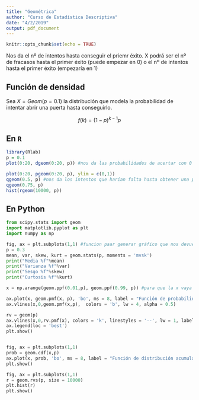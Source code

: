 ```yaml
---
title: "Geométrica"
author: "Curso de Estadística Descriptiva"
date: "4/2/2019"
output: pdf_document
---
```


```r
knitr::opts_chunk$set(echo = TRUE)
```

Nos da el nº de intentos hasta conseguir el priemr éxito. X podrá ser el nº de fracasos hasta el primer éxito (puede empezar en 0) o el nº de intentos hasta el primer éxito (empezaría en 1)

## Función de densidad

Sea $X=Geom(p=0.1)$ la distribución que modela la probabilidad de intentar abrir una puerta hasta conseguirlo.

$$f(k) = (1-p)^{k-1}p$$


## En `R`

```r
library(Rlab)
p = 0.1
plot(0:20, dgeom(0:20, p)) #nos da las probabilidades de acertar con 0 fallos, acertar con un fallo, con dos fallos etc. Al principio será mayor porque el final sería, por ejemplo, la probabilidad de acertar teniendo 12 fallos antes.

plot(0:20, pgeom(0:20, p), ylim = c(0,1))
qgeom(0.5, p) #nos da los intentos que harían falta hasta obtener una probabilidad acumulada del 50% de tener éxito
qgeom(0.75, p)
hist(rgeom(10000, p))
```

## En Python
```python
from scipy.stats import geom
import matplotlib.pyplot as plt
import numpy as np

fig, ax = plt.subplots(1,1) #funcion paar generar gráfico que nos devuelve como objetos la figura (fig) y el eje x (ax). Con el (1,1) le pasamos el tamaño que queremos 
p = 0.3
mean, var, skew, kurt = geom.stats(p, moments = 'mvsk')
print("Media %f"%mean)
print("Varianza %f"%var)
print("Sesgo %f"%skew)
print("Curtosis %f"%kurt)

x = np.arange(geom.ppf(0.01,p), geom.ppf(0.99, p)) #para que la x vaya desde el quantil 1% hasta el 99% y así nos aseguramos que el gráfico está dentro de esos valores. Si no, podría empezar el eje x en 0 y acabar el 10 pero los datos ir de 5 a 15 y perderíamos representación gráfica

ax.plot(x, geom.pmf(x, p), 'bo', ms = 8, label = "Función de probabilidad de Geom(0.3)")
ax.vlines(x,0,geom.pmf(x,p),  colors = 'b', lw = 4, alpha = 0.5)

rv = geom(p)
ax.vlines(x,0,rv.pmf(x), colors = 'k', linestyles = '--', lw = 1, label = "Frozen PMF")
ax.legend(loc = 'best')
plt.show()


fig, ax = plt.subplots(1,1)
prob = geom.cdf(x,p)
ax.plot(x, prob, 'bo', ms = 8, label = "Función de distribución acumulada")
plt.show()

fig, ax = plt.subplots(1,1)
r = geom.rvs(p, size = 10000)
plt.hist(r)
plt.show()
```

